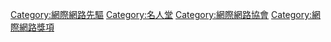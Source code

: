 [[Category:網際網路先驅|Category:網際網路先驅]]
[[Category:名人堂|Category:名人堂]]
[[Category:網際網路協會|Category:網際網路協會]]
[[Category:網際網路獎項|Category:網際網路獎項]]